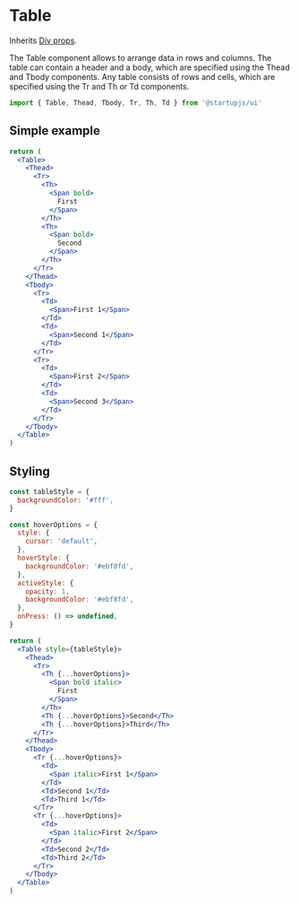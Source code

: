 
# Table
Inherits [Div props](/docs/components/Div).

The Table component allows to arrange data in rows and columns. The table can contain a header and a body, which are specified using the Thead and Tbody components. Any table consists of rows and cells, which are specified using the Tr and Th or Td components.

```jsx
import { Table, Thead, Tbody, Tr, Th, Td } from '@startupjs/ui'
```

## Simple example

```jsx example
return (
  <Table>
    <Thead>
      <Tr>
        <Th>
          <Span bold>
            First
          </Span>
        </Th>
        <Th>
          <Span bold>
            Second
          </Span>
        </Th>
      </Tr>
    </Thead>
    <Tbody>
      <Tr>
        <Td>
          <Span>First 1</Span>
        </Td>
        <Td>
          <Span>Second 1</Span>
        </Td>
      </Tr>
      <Tr>
        <Td>
          <Span>First 2</Span>
        </Td>
        <Td>
          <Span>Second 3</Span>
        </Td>
      </Tr>
    </Tbody>
  </Table>
)
```

## Styling

```jsx example
const tableStyle = {
  backgroundColor: '#fff',
}

const hoverOptions = {
  style: {
    cursor: 'default',
  },
  hoverStyle: {
    backgroundColor: '#ebf8fd',
  },
  activeStyle: {
    opacity: 1,
    backgroundColor: '#ebf8fd',
  },
  onPress: () => undefined,
}

return (
  <Table style={tableStyle}>
    <Thead>
      <Tr>
        <Th {...hoverOptions}>
          <Span bold italic>
            First
          </Span>
        </Th>
        <Th {...hoverOptions}>Second</Th>
        <Th {...hoverOptions}>Third</Th>
      </Tr>
    </Thead>
    <Tbody>
      <Tr {...hoverOptions}>
        <Td>
          <Span italic>First 1</Span>
        </Td>
        <Td>Second 1</Td>
        <Td>Third 1</Td>
      </Tr>
      <Tr {...hoverOptions}>
        <Td>
          <Span italic>First 2</Span>
        </Td>
        <Td>Second 2</Td>
        <Td>Third 2</Td>
      </Tr>
    </Tbody>
  </Table>
)
```
